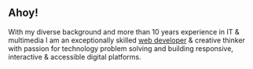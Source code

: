 ## Ahoy!

With my diverse background and more than 10 years experience in IT & multimedia I am an exceptionally
skilled [web developer]() & creative thinker with passion for technology problem solving and
building responsive, interactive & accessible digital platforms.

